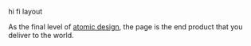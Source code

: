 
<Meta title="design system/pages/home" />

<Subtitle>hi fi layout</Subtitle>

As the final level of [atomic design](https://www.uxpin.com/studio/blog/atomic-ui-components/), the page is the end product that you deliver to the world.

<Canvas>
  <Story name="home">
    <HomeStory />
  </Story>
  <Story name="loading">
    <HomeStory isLoading />
  </Story>
</Canvas>
